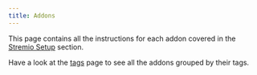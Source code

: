 ```yaml
---
title: Addons
---
```


This page contains all the instructions for each addon covered in the [Stremio Setup](/stremio/setup#setting-up-addons) section.

Have a look at the [tags](/tags) page to see all the addons grouped by their tags.
